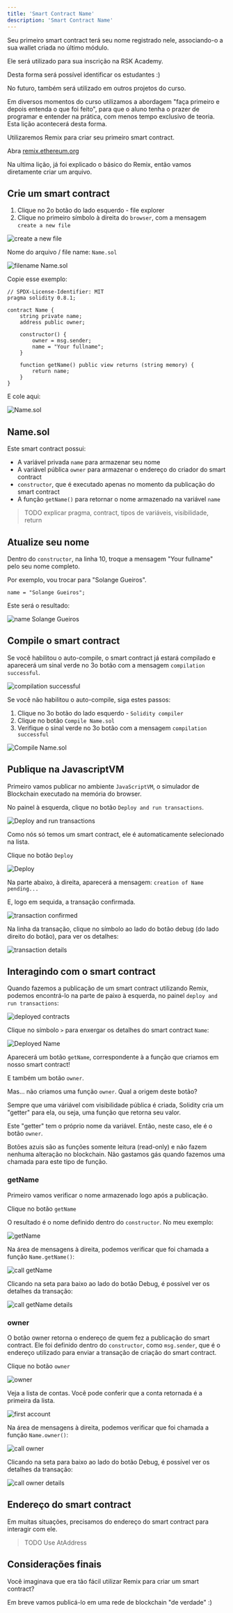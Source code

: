 ---
title: 'Smart Contract Name'
description: 'Smart Contract Name'
---

Seu primeiro smart contract terá seu nome registrado nele,
associando-o a sua wallet criada no último módulo.

Ele será utilizado para sua inscrição na RSK Academy.

Desta forma será possível identificar os estudantes :)

No futuro, também será utilizado em outros projetos do curso.

Em diversos momentos do curso utilizamos a abordagem "faça primeiro e depois entenda o que foi feito",
para que o aluno tenha o prazer de programar e entender na prática, com menos tempo exclusivo de teoria.
Esta lição acontecerá desta forma.

Utilizaremos Remix para criar seu primeiro smart contract.

Abra [remix.ethereum.org](http://remix.ethereum.org/)

Na ultima lição, já foi explicado o básico do Remix, então vamos diretamente criar um arquivo.

## Crie um smart contract

1. Clique no 2o botão do lado esquerdo - file explorer
2. Clique no primeiro símbolo à direita do `browser`, com a mensagem `create a new file`

![create a new file](/img/courses/dev/02/smart-contract-name/image-01.png)

Nome do arquivo / file name: `Name.sol`

![filename Name.sol](/img/courses/dev/02/smart-contract-name/image-02.png)

Copie esse exemplo:

```solidity
// SPDX-License-Identifier: MIT
pragma solidity 0.8.1;

contract Name {
    string private name;
    address public owner;

    constructor() {
        owner = msg.sender;
        name = "Your fullname";
    }

    function getName() public view returns (string memory) {
        return name;
    }
}
```

E cole aqui:

![Name.sol](/img/courses/dev/02/smart-contract-name/image-03.png)

## Name.sol

Este smart contract possui:

- A variável privada `name` para armazenar seu nome
- A variável pública `owner` para armazenar o endereço do criador do smart contract
- `constructor`, que é executado apenas no momento da publicação do smart contract
- A função `getName()` para retornar o nome armazenado na variável `name`

> TODO
> explicar pragma, contract, tipos de variáveis, visibilidade, return

## Atualize seu nome

Dentro do `constructor`, na linha 10, troque a mensagem "Your fullname" pelo seu nome completo.

Por exemplo, vou trocar para "Solange Gueiros".

```solidity
name = "Solange Gueiros";
```

Este será o resultado:

![name Solange Gueiros](/img/courses/dev/02/smart-contract-name/image-04.png)

## Compile o smart contract

Se você habilitou o auto-compile,
o smart contract já estará compilado e
aparecerá um sinal verde no 3o botão com a mensagem `compilation successful`.

![compilation successful](/img/courses/dev/02/smart-contract-name/image-06.png)

Se você não habilitou o auto-compile, siga estes passos:

1. Clique no 3o botão do lado esquerdo - `Solidity compiler`
2. Clique no botão `Compile Name.sol`
3. Verifique o sinal verde no 3o botão com a mensagem `compilation successful`

![Compile Name.sol](/img/courses/dev/02/smart-contract-name/image-07.png)

## Publique na JavascriptVM

Primeiro vamos publicar no ambiente `JavaScriptVM`,
o simulador de Blockchain executado na memória do browser.

No painel à esquerda, clique no botão `Deploy and run transactions`.

![Deploy and run transactions](/img/courses/dev/02/smart-contract-name/image-08.png)

Como nós só temos um smart contract, ele é automaticamente selecionado na lista.

Clique no botão `Deploy`

![Deploy](/img/courses/dev/02/smart-contract-name/image-09.png)

Na parte abaixo, à direita, aparecerá a mensagem: `creation of Name pending...`

E, logo em sequida, a transação confirmada.

![transaction confirmed](/img/courses/dev/02/smart-contract-name/image-10.png)

Na linha da transação, clique no símbolo ao lado do botão debug (do lado direito do botão), para ver os detalhes:

![transaction details](/img/courses/dev/02/smart-contract-name/image-11.png)

## Interagindo com o smart contract

Quando fazemos a publicação de um smart contract utilizando Remix,
podemos encontrá-lo na parte de paixo à esquerda, no painel `deploy and run transactions`:

![deployed contracts](/img/courses/dev/02/smart-contract-name/image-12.png)

Clique no símbolo `>` para enxergar os detalhes do smart contract `Name`:

![Deployed Name](/img/courses/dev/02/smart-contract-name/image-13.png)

Aparecerá um botão `getName`, correspondente à a função que criamos em nosso smart contract!

E também um botão `owner`.

Mas... não criamos uma função `owner`. Qual a origem deste botão?

Sempre que uma váriável com visibilidade pública é criada,
Solidity cria um "getter" para ela,
ou seja, uma função que retorna seu valor.

Este "getter" tem o próprio nome da variável.
Então, neste caso, ele é o botão `owner`.

Botões azuis são as funções somente leitura (read-only) e não fazem nenhuma alteração no blockchain.
Não gastamos gás quando fazemos uma chamada para este tipo de função.

### getName

Primeiro vamos verificar o nome armazenado logo após a publicação.

Clique no botão `getName`

O resultado é o nome definido dentro do `constructor`.
No meu exemplo:

![getName](/img/courses/dev/02/smart-contract-name/image-14.png)

Na área de mensagens à direita, podemos verificar que foi chamada a função `Name.getName()`:

![call getName](/img/courses/dev/02/smart-contract-name/image-15.png)

Clicando na seta para baixo ao lado do botão Debug, é possível ver os detalhes da transação:

![call getName details](/img/courses/dev/02/smart-contract-name/image-16.png)

### owner

O botão owner retorna o endereço de quem fez a publicação do smart contract.
Ele foi definido dentro do `constructor`, como `msg.sender`,
que é o endereço utilizado para enviar a transação de criação do smart contract.

Clique no botão `owner`

![owner](/img/courses/dev/02/smart-contract-name/image-17.png)

Veja a lista de contas.
Você pode conferir que a conta retornada é a primeira da lista.

![first account](/img/courses/dev/02/smart-contract-name/image-20.png)

Na área de mensagens à direita, podemos verificar que foi chamada a função `Name.owner()`:

![call owner](/img/courses/dev/02/smart-contract-name/image-18.png)

Clicando na seta para baixo ao lado do botão Debug, é possível ver os detalhes da transação:

![call owner details](/img/courses/dev/02/smart-contract-name/image-19.png)

## Endereço do smart contract

Em muitas situações, precisamos do endereço do smart contract para interagir com ele.

> TODO
> Use AtAddress

## Considerações finais

Você imaginava que era tão fácil utilizar Remix para criar um smart contract?

Em breve vamos publicá-lo em uma rede de blockchain "de verdade"
:)
